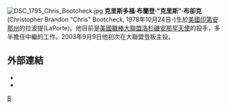 [[File:DSC_1795_Chris_Bootcheck.jpg|thumb]]
'''克里斯多福·布蘭登·"克里斯"·布卻克'''(Christopher Brandon "Chris" Bootcheck, 1978年10月24日-)生於[[美國|美國]][[印第安那州|印第安那州]]的拉波提(LaPorte)。他目前是[[美國職棒大聯盟|美國職棒大聯盟]][[洛杉磯安那罕天使|洛杉磯安那罕天使]]的投手，多半擔任中繼的工作。2003年9月9日他初次在大聯盟登板主投。

{{Angels}}

== 外部連結 ==
* {{baseball-reference|id=b/bootcch01}}
* {{espn mlb|mlb=7239|name=Chris Bootcheck}}

[[Category:洛杉磯安那罕天使隊球員|B]]